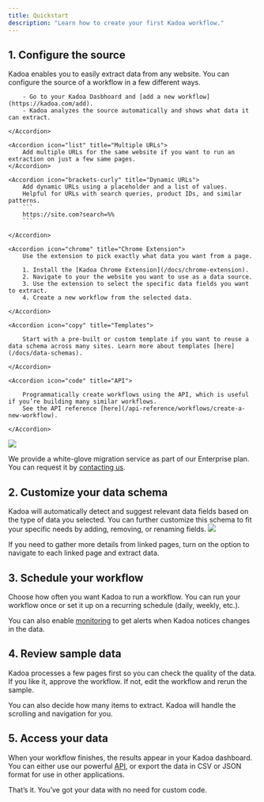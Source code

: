 ```yaml
---
title: Quickstart
description: "Learn how to create your first Kadoa workflow."
---
```


## 1. Configure the source
Kadoa enables you to easily extract data from any website. You can configure the source of a workflow in a few different ways.

<AccordionGroup>
    <Accordion icon="wand-magic-sparkles" title="Auto-Detect Setup (recommended)">

        - Go to your Kadoa Dasbhoard and [add a new workflow](https://kadoa.com/add).
        - Kadoa analyzes the source automatically and shows what data it can extract.

    </Accordion>

    <Accordion icon="list" title="Multiple URLs">
        Add multiple URLs for the same website if you want to run an extraction on just a few same pages.
    </Accordion>

    <Accordion icon="brackets-curly" title="Dynamic URLs">
        Add dynamic URLs using a placeholder and a list of values.
        Helpful for URLs with search queries, product IDs, and similar patterns.
        ```
        https://site.com?search=%%
        ```

    </Accordion>

    <Accordion icon="chrome" title="Chrome Extension">
        Use the extension to pick exactly what data you want from a page.

        1. Install the [Kadoa Chrome Extension](/docs/chrome-extension).
        2. Navigate to your the website you want to use as a data source.
        3. Use the extension to select the specific data fields you want to extract.
        4. Create a new workflow from the selected data.

    </Accordion>

    <Accordion icon="copy" title="Templates">

        Start with a pre-built or custom template if you want to reuse a data schema across many sites. Learn more about templates [here](/docs/data-schemas).

    </Accordion>

    <Accordion icon="code" title="API">

        Programmatically create workflows using the API, which is useful if you’re building many similar workflows.
        See the API reference [here](/api-reference/workflows/create-a-new-workflow).

    </Accordion>
</AccordionGroup>
<img src="/images/source-configuration.png"  />

<Note>We provide a white-glove migration service as part of our Enterprise plan. You can request it by [contacting us](https://www.kadoa.com/contact?type=sales).</Note>


## 2. Customize your data schema

Kadoa will automatically detect and suggest relevant data fields based on the type of data you selected. You can further customize this schema to fit your specific needs by adding, removing, or renaming fields.
<img src="/images/data-editor.png"  />

If you need to gather more details from linked pages, turn on the option to navigate to each linked page and extract data.


## 3. Schedule your workflow

Choose how often you want Kadoa to run a workflow.
You can run your workflow once or set it up on a recurring schedule (daily, weekly, etc.).

You can also enable [monitoring](/docs/monitoring) to get alerts when Kadoa notices changes in the data.

## 4. Review sample data

Kadoa processes a few pages first so you can check the quality of the data. If you like it, approve the workflow. If not, edit the workflow and rerun the sample.


You can also decide how many items to extract. Kadoa will handle the scrolling and navigation for you.


## 5. Access your data

When your workflow finishes, the results appear in your Kadoa dashboard. You can either use our powerful [API](/api-reference), or export the data in CSV or JSON format for use in other applications.

That’s it. You’ve got your data with no need for custom code.
